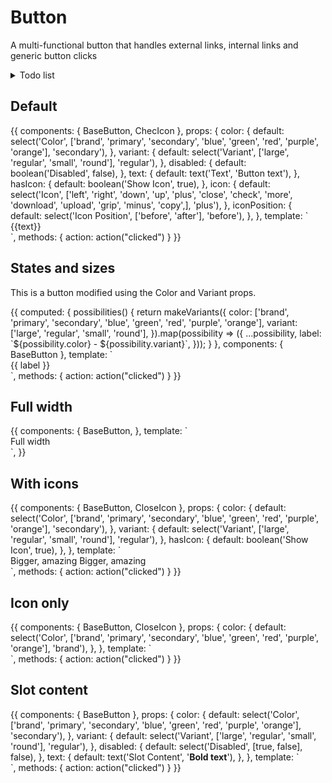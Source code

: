 
<Meta title="Form fields/Button" component={BaseButton} />

# Button

A multi-functional button that handles external links, internal links and generic button clicks

<details>
<summary>
Todo list
</summary>

- Support Vue router

</details>

<Props of={BaseButton} />

## Default

<Preview>
  <Story name="Defaults">
    {{
      components: {
        BaseButton,
        ChecIcon
      },
      props: {
        color: {
          default: select('Color', ['brand', 'primary', 'secondary', 'blue', 'green', 'red', 'purple', 'orange'], 'secondary'),
        },
        variant: {
          default: select('Variant', ['large', 'regular', 'small', 'round'], 'regular'),
        },
        disabled: {
          default: boolean('Disabled', false),
        },
        text: {
          default: text('Text', 'Button text'),
        },
        hasIcon: {
          default: boolean('Show Icon', true),
        },
        icon: {
          default: select('Icon', ['left', 'right', 'down', 'up', 'plus', 'close', 'check', 'more', 'download', 'upload', 'grip', 'minus', 'copy',], 'plus'),
        },
        iconPosition: {
          default: select('Icon Position', ['before', 'after'], 'before'),
        },
      },
      template: `
        <div class="py-16 flex justify-center">
          <base-button
            :color="color"
            :variant="variant"
            :icon-position="iconPosition"
            :disabled="disabled"
            :icon="hasIcon ? icon : null"
          >
            {{text}}
          </base-button>
        </div>
      `,
      methods: { action: action("clicked") }
    }}
  </Story>
</Preview>

## States and sizes

This is a button modified using the Color and Variant props.

<Preview>
  <Story name="States and sizes" decorators={[withKnobs()]}>
    {{
      computed: {
        possibilities() {
          return makeVariants({
            color: ['brand', 'primary', 'secondary', 'blue', 'green', 'red', 'purple', 'orange'],
            variant: ['large', 'regular', 'small', 'round'],
          }).map(possibility => ({
            ...possibility,
            label: `${possibility.color} - ${possibility.variant}`,
          }));
        }
      },
      components: {
        BaseButton
      },
      template: `
        <div class="py-16 grid grid-cols-4 gap-4 justify-center mx-20">
          <div v-for="{ color, variant, label } in possibilities">
            <base-button class="mx-auto capitalize" :color="color" :variant="variant">
              {{ label }}
            </base-button>
          </div>
        </div>`,
        methods: { action: action("clicked") }
    }}
  </Story>
</Preview>

## Full width

<Preview>
  <Story name="Full width">
    {{
      components: {
        BaseButton,
      },
      template: `
      <div class="py-16 px-8 justify-center">
        <base-button class="w-full" color="primary">
          Full width
        </base-button>
      </div>`,
    }}
  </Story>
</Preview>

## With icons

<Preview>
  <Story name="With icons" decorators={[withKnobs()]}>
    {{
      components: {
        BaseButton,
        CloseIcon
      },
      props: {
        color: {
          default: select('Color', ['brand', 'primary', 'secondary', 'blue', 'green', 'red', 'purple', 'orange'], 'secondary'),
        },
        variant: {
          default: select('Variant', ['large', 'regular', 'small', 'round'], 'regular'),
        },
        hasIcon: {
          default: boolean('Show Icon', true),
        },
      },
      template: `
        <div class="py-16 justify-center">
          <base-button class="mx-auto mb-4" :color="color" :variant="variant">
            Bigger, amazing
            <template v-if="hasIcon" v-slot:icon>
              <CloseIcon />
            </template>
          </base-button>
          <base-button class="mx-auto" :color="color" :variant="variant" icon-position="after">
            Bigger, amazing
            <template v-if="hasIcon" v-slot:icon>
              <CloseIcon />
            </template>
          </base-button>
        </div>`,
        methods: { action: action("clicked") }
    }}
  </Story>
</Preview>

## Icon only

<Preview>
  <Story name="Icon only" decorators={[withKnobs()]}>
    {{
      components: {
        BaseButton,
        CloseIcon
      },
      props: {
        color: {
          default: select('Color', ['brand', 'primary', 'secondary', 'blue', 'green', 'red', 'purple', 'orange'], 'brand'),
        },
      },
      template: `
        <div class="py-16 justify-center">
          <base-button class="mx-auto mb-4" :color="color" variant="small">
            <template v-slot:icon>
              <CloseIcon />
            </template>
          </base-button>
        </div>`,
        methods: { action: action("clicked") }
    }}
  </Story>
</Preview>

## Slot content

<Preview>
  <Story name="Slot Content" decorators={[withKnobs({escapeHTML: false})]}>
    {{
      components: {
        BaseButton
      },
      props: {
        color: {
          default: select('Color', ['brand', 'primary', 'secondary', 'blue', 'green', 'red', 'purple', 'orange'], 'secondary'),
        },
        variant: {
          default: select('Variant', ['large', 'regular', 'small', 'round'], 'regular'),
        },
        disabled: {
          default: select('Disabled', [true, false], false),
        },
        text: {
          default: text('Slot Content', '<b>Bold text</b>'),
        },
      },
      template: `
        <div class="py-16 flex justify-center">
          <base-button :color="color" :variant="variant" :disabled="disabled" v-html="text">
          </base-button>
        </div>
      `,
      methods: { action: action("clicked") }
    }}
  </Story>
</Preview>
